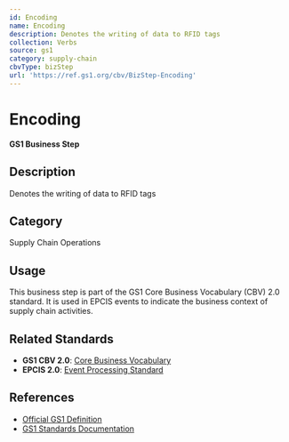 ```yaml
---
id: Encoding
name: Encoding
description: Denotes the writing of data to RFID tags
collection: Verbs
source: gs1
category: supply-chain
cbvType: bizStep
url: 'https://ref.gs1.org/cbv/BizStep-Encoding'
---
```

# Encoding

**GS1 Business Step**

## Description

Denotes the writing of data to RFID tags

## Category

Supply Chain Operations

## Usage

This business step is part of the GS1 Core Business Vocabulary (CBV) 2.0 standard. It is used in EPCIS events to indicate the business context of supply chain activities.

## Related Standards

- **GS1 CBV 2.0**: [Core Business Vocabulary](https://ref.gs1.org/standards/cbv/)
- **EPCIS 2.0**: [Event Processing Standard](https://ref.gs1.org/standards/epcis/)

## References

- [Official GS1 Definition](https://ref.gs1.org/cbv/BizStep-Encoding)
- [GS1 Standards Documentation](https://www.gs1.org/standards)

